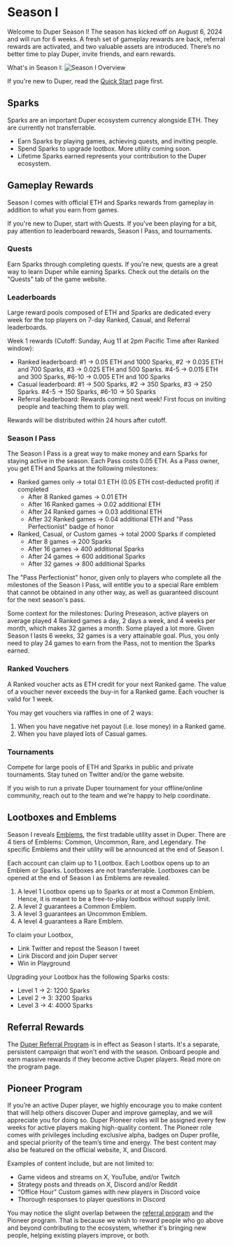 # Season I

Welcome to Duper Season I! The season has kicked off on August 6, 2024 and will run for 6 weeks. A fresh set of gameplay rewards are back, referral rewards are activated, and two valuable assets are introduced. There’s no better time to play Duper, invite friends, and earn rewards.

What's in Season I:
![Season I Overview](public/season-I.png "Season I Overview")

If you're new to Duper, read the [Quick Start](.) page first.

## Sparks

Sparks are an important Duper ecosystem currency alongside ETH. They are currently not transferrable.

- Earn Sparks by playing games, achieving quests, and inviting people.
- Spend Sparks to upgrade lootbox. More utility coming soon.
- Lifetime Sparks earned represents your contribution to the Duper ecosystem.

## Gameplay Rewards

Season I comes with official ETH and Sparks rewards from gameplay in addition to what you earn from games.

If you're new to Duper, start with Quests. If you've been playing for a bit, pay attention to leaderboard rewards, Season I Pass, and tournaments.

### Quests

Earn Sparks through completing quests. If you're new, quests are a great way to learn Duper while earning Sparks. Check out the details on the "Quests" tab of the game website.

### Leaderboards

Large reward pools composed of ETH and Sparks are dedicated every week for the top players on 7-day Ranked, Casual, and Referral leaderboards.

Week 1 rewards (Cutoff: Sunday, Aug 11 at 2pm Pacific Time after Ranked window):

- Ranked leaderboard: \#1 -> 0.05 ETH and 1000 Sparks, \#2 -> 0.035 ETH and 700 Sparks, \#3 -> 0.025 ETH and 500 Sparks. \#4-5 -> 0.015 ETH and 300 Sparks, \#6-10 -> 0.005 ETH and 100 Sparks
- Casual leaderboard: \#1 -> 500 Sparks, \#2 -> 350 Sparks, \#3 -> 250 Sparks. \#4-5 -> 150 Sparks, \#6-10 -> 50 Sparks
- Referral leaderboard: Rewards coming next week! First focus on inviting people and teaching them to play well.

Rewards will be distributed within 24 hours after cutoff.

### Season I Pass

The Season I Pass is a great way to make money and earn Sparks for staying active in the season. Each Pass costs 0.05 ETH. As a Pass owner, you get ETH and Sparks at the following milestones:

- Ranked games only -> total 0.1 ETH (0.05 ETH cost-deducted profit) if completed
  - After 8 Ranked games -> 0.01 ETH
  - After 16 Ranked games -> 0.02 additional ETH
  - After 24 Ranked games -> 0.03 additional ETH
  - After 32 Ranked games -> 0.04 additional ETH and "Pass Perfectionist" badge of honor
- Ranked, Casual, or Custom games -> total 2000 Sparks if completed
  - After 8 games -> 200 Sparks
  - After 16 games -> 400 additional Sparks
  - After 24 games -> 600 additional Sparks
  - After 32 games -> 800 additional Sparks

The "Pass Perfectionist" honor, given only to players who complete all the milestones of the Season I Pass, will entitle you to a special Rare emblem that cannot be obtained in any other way, as well as guaranteed discount for the next season's pass.

Some context for the milestones: During Preseason, active players on average played 4 Ranked games a day, 2 days a week, and 4 weeks per month, which makes 32 games a month. Some played a lot more. Given Season I lasts 6 weeks, 32 games is a very attainable goal. Plus, you only need to play 24 games to earn from the Pass, not to mention the Sparks earned.

### Ranked Vouchers

A Ranked voucher acts as ETH credit for your next Ranked game. The value of a voucher never exceeds the buy-in for a Ranked game. Each voucher is valid for 1 week.

You may get vouchers via raffles in one of 2 ways:

1. When you have negative net payout (i.e. lose money) in a Ranked game.
2. When you have played lots of Casual games.

### Tournaments

Compete for large pools of ETH and Sparks in public and private tournaments. Stay tuned on Twitter and/or the game website.

If you wish to run a private Duper tournament for your offline/online community, reach out to the team and we're happy to help coordinate.

## Lootboxes and Emblems

Season I reveals [Emblems](/assets/emblems), the first tradable utility asset in Duper. There are 4 tiers of Emblems: Common, Uncommon, Rare, and Legendary. The specific Emblems and their utility will be announced at the end of Season I.

Each account can claim up to 1 Lootbox. Each Lootbox opens up to an Emblem or Sparks. Lootboxes are not transferrable. Lootboxes can be opened at the end of Season I as Emblems are revealed.

1. A level 1 Lootbox opens up to Sparks or at most a Common Emblem. Hence, it is meant to be a free-to-play lootbox without supply limit.
2. A level 2 guarantees a Common Emblem.
3. A level 3 guarantees an Uncommon Emblem.
4. A level 4 guarantees a Rare Emblem.

To claim your Lootbox,

- Link Twitter and repost the Season I tweet
- Link Discord and join Duper server
- Win in Playground

Upgrading your Lootbox has the following Sparks costs:

- Level 1 -> 2: 1200 Sparks
- Level 2 -> 3: 3200 Sparks
- Level 3 -> 4: 4000 Sparks

## Referral Rewards

The [Duper Referral Program](/referral) is in effect as Season I starts. It's a separate, persistent campaign that won't end with the season. Onboard people and earn massive rewards if they become active Duper players. Read more on the program page.

## Pioneer Program

If you’re an active Duper player, we highly encourage you to make content that will help others discover Duper and improve gameplay, and we will appreciate you for doing so. Duper Pioneer roles will be assigned every few weeks for active players making high-quality content. The Pioneer role comes with privileges including exclusive alpha, badges on Duper profile, and special priority of the team’s time and energy. The best content may also be featured on the official website, X, and Discord.

Examples of content include, but are not limited to:

- Game videos and streams on X, YouTube, and/or Twitch
- Strategy posts and threads on X, Discord and/or Reddit
- “Office Hour” Custom games with new players in Discord voice
- Thorough responses to player questions in Discord

You may notice the slight overlap between the [referral program](/referral) and the Pioneer program. That is because we wish to reward people who go above and beyond contributing to the ecosystem, whether it's bringing new people, helping existing players improve, or both.
